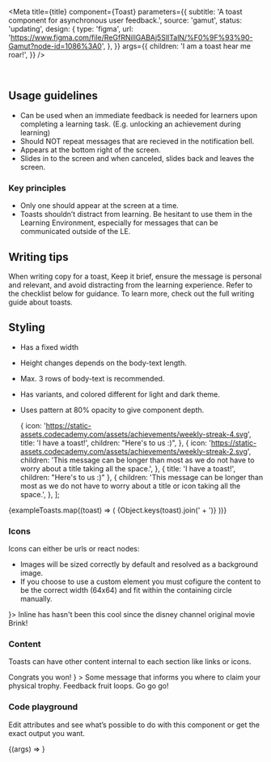 


<Meta
  title={title}
  component={Toast}
  parameters={{
    subtitle: 'A toast component for asynchronous user feedback.',
    source: 'gamut',
    status: 'updating',
    design: {
      type: 'figma',
      url:
        'https://www.figma.com/file/ReGfRNillGABAj5SlITalN/%F0%9F%93%90-Gamut?node-id=1086%3A0',
    },
  }}
  args={{
    children: 'I am a toast hear me roar!',
  }}
/>

<br />

## Usage guidelines

- Can be used when an immediate feedback is needed for learners upon completing a learning task. (E.g. unlocking an achievement during learning)
- Should NOT repeat messages that are recieved in the notification bell.
- Appears at the bottom right of the screen.
- Slides in to the screen and when canceled, slides back and leaves the screen.

### Key principles

- Only one should appear at the screen at a time.
- Toasts shouldn’t distract from learning. Be hesitant to use them in the Learning Environment, especially for messages that can be communicated outside of the LE.

## Writing tips

When writing copy for a toast, Keep it brief, ensure the message is personal and relevant, and avoid distracting from the learning experience. Refer to the checklist below for guidance. To learn more, check out the full <LinkTo id="ux-writing-component-guidelines-toasts--page">writing guide about toasts</LinkTo>.

<CustomCheckbox
  htmlFor="toast-1"
  label="Keep toast copy to 3 lines (including the title)."
  spacing="tight"
/>
<CustomCheckbox
  htmlFor="toast-2"
  label="Ensure the messaging is relevant to all learners that will see it."
  spacing="tight"
/>

## Styling

- Has a fixed width
- Height changes depends on the body-text length.
- Max. 3 rows of body-text is recommended.
- Has variants, and colored different for light and dark theme.
- Uses pattern at 80% opacity to give component depth.

  {
    icon:
      'https://static-assets.codecademy.com/assets/achievements/weekly-streak-4.svg',
    title: 'I have a toast!',
    children: "Here's to us :)",
  },
  {
    icon:
      'https://static-assets.codecademy.com/assets/achievements/weekly-streak-2.svg',
    children:
      'This message can be longer than most as we do not have to worry about a title taking all the space.',
  },
  { title: 'I have a toast!', children: "Here's to us :)" },
  {
    children:
      'This message can be longer than most as we do not have to worry about a title or icon taking all the space.',
  },
];

<Story name="Layouts">
  <GridBox py={24} gap={32} gridTemplateColumns="max-content max-content">
    {exampleToasts.map((toast) => (
      <Box>
        <Text variant="title-xs" mb={16}>
          {Object.keys(toast).join(' + ')}
        </Text>
        <Box>
          <Toast key={toast.message} {...toast} />
        </Box>
      </Box>
    ))}
  </GridBox>
</Story>

### Icons

Icons can either be urls or react nodes:

- Images will be sized correctly by default and resolved as a background image.
- If you choose to use a custom element you must cofigure the content to be the correct width (64x64) and fit within the containing circle manually.

<Story name="JSX Icon">
  <Toast icon={<Target width="100%" />}>
    Inline has hasn't been this cool since the disney channel original movie
    Brink!
  </Toast>
</Story>

### Content

Toasts can have other content internal to each section like links or icons.

<Story name="Title Icons">
  <GridBox py={24} gap={32} gridTemplateColumns="max-content max-content">
    <Box>
      <Toast
        title={
          <>
            <TrophyIcon verticalAlign="middle" mr={4} /> Congrats you won!
          </>
        }
      >
        Some message that informs you where to claim your physical trophy.
      </Toast>
    </Box>
    <Box>
      <Toast>
        Feedback fruit loops. <Anchor>Go go go!</Anchor>
      </Toast>
    </Box>
  </GridBox>
</Story>

<Story name="Links" />

### Code playground

Edit attributes and see what’s possible to do with this component or get the exact output you want.

<Canvas>
  <Story name="Toast">{(args) => <Toast {...args} />}</Story>
</Canvas>

<PropsTable story="Toast" />
